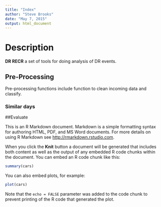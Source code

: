 ```yaml
---
title: "Index"
author: "Steve Brooks"
date: "May 7, 2015"
output: html_document
---
```

# Description
**DR RECR** a set of tools for doing analysis of DR events.

## Pre-Processing
Pre-processing functions include function to clean incoming data and classify.

### Similar days

##Evaluate


This is an R Markdown document. Markdown is a simple formatting syntax for authoring HTML, PDF, and MS Word documents. For more details on using R Markdown see <http://rmarkdown.rstudio.com>.

When you click the **Knit** button a document will be generated that includes both content as well as the output of any embedded R code chunks within the document. You can embed an R code chunk like this:

```r
summary(cars)
```

You can also embed plots, for example:

```r
plot(cars)
```

Note that the `echo = FALSE` parameter was added to the code chunk to prevent printing of the R code that generated the plot.
